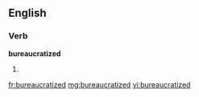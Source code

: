 ==English==

===Verb===
'''bureaucratized'''

# {{past of|[[bureaucratize]]}}

[[fr:bureaucratized]]
[[mg:bureaucratized]]
[[vi:bureaucratized]]